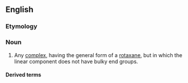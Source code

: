 ==English==

===Etymology===
{{prefix|pseudo|rotaxane|lang=en}}

===Noun===
{{en-noun}}

# {{lb|en|chemistry}} Any [[complex]], having the general form of a [[rotaxane]], but in which the linear component does not have bulky end groups.

====Derived terms====
{{der3|lang=en|[[polypseudorotaxane]]}}